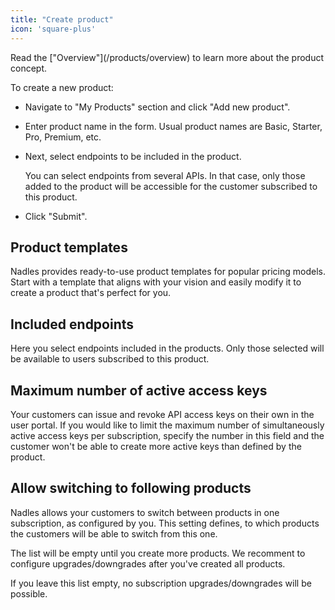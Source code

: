 ```yaml
---
title: "Create product"
icon: 'square-plus'
---
```


<Tip>
Read the ["Overview"](/products/overview) to learn more about the product concept.
</Tip>

To create a new product:

* Navigate to "My Products" section and click "Add new product".

* Enter product name in the form. Usual product names are Basic, Starter, Pro, Premium, etc.

* Next, select endpoints to be included in the product.

  You can select endpoints from several APIs. In that case, only those added to the product will be accessible for the customer subscribed to this product.

* Click "Submit".

## Product templates

Nadles provides ready-to-use product templates for popular pricing models. Start with a template that aligns with your vision and easily modify it to create a product that's perfect for you.

## Included endpoints

Here you select endpoints included in the products. Only those selected will be available to users subscribed to this product.

## Maximum number of active access keys

Your customers can issue and revoke API access keys on their own in the user portal.
If you would like to limit the maximum number of simultaneously active access keys per subscription, specify the number in this field and the customer won't be able to create more active keys than defined by the product.

## Allow switching to following products

Nadles allows your customers to switch between products in one subscription, as configured by you.
This setting defines, to which products the customers will be able to switch from this one.

The list will be empty until you create more products.
We recomment to configure upgrades/downgrades after you've created all products.

If you leave this list empty, no subscription upgrades/downgrades will be possible.
